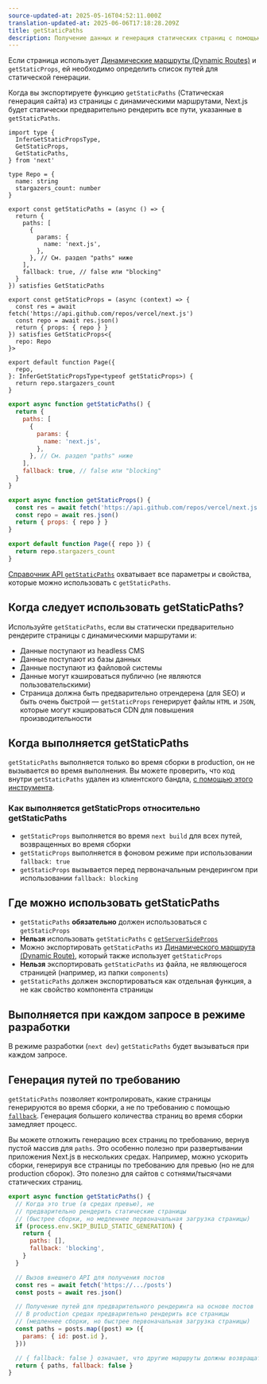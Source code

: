 ```yaml
---
source-updated-at: 2025-05-16T04:52:11.000Z
translation-updated-at: 2025-06-06T17:18:28.209Z
title: getStaticPaths
description: Получение данных и генерация статических страниц с помощью `getStaticPaths`. Узнайте больше об этом API для получения данных в Next.js.
---
```


Если страница использует [Динамические маршруты (Dynamic Routes)](/docs/pages/building-your-application/routing/dynamic-routes) и `getStaticProps`, ей необходимо определить список путей для статической генерации.

Когда вы экспортируете функцию `getStaticPaths` (Статическая генерация сайта) из страницы с динамическими маршрутами, Next.js будет статически предварительно рендерить все пути, указанные в `getStaticPaths`.

```tsx filename="pages/repo/[name].tsx" switcher
import type {
  InferGetStaticPropsType,
  GetStaticProps,
  GetStaticPaths,
} from 'next'

type Repo = {
  name: string
  stargazers_count: number
}

export const getStaticPaths = (async () => {
  return {
    paths: [
      {
        params: {
          name: 'next.js',
        },
      }, // См. раздел "paths" ниже
    ],
    fallback: true, // false или "blocking"
  }
}) satisfies GetStaticPaths

export const getStaticProps = (async (context) => {
  const res = await fetch('https://api.github.com/repos/vercel/next.js')
  const repo = await res.json()
  return { props: { repo } }
}) satisfies GetStaticProps<{
  repo: Repo
}>

export default function Page({
  repo,
}: InferGetStaticPropsType<typeof getStaticProps>) {
  return repo.stargazers_count
}
```

```jsx filename="pages/repo/[name].js" switcher
export async function getStaticPaths() {
  return {
    paths: [
      {
        params: {
          name: 'next.js',
        },
      }, // См. раздел "paths" ниже
    ],
    fallback: true, // false или "blocking"
  }
}

export async function getStaticProps() {
  const res = await fetch('https://api.github.com/repos/vercel/next.js')
  const repo = await res.json()
  return { props: { repo } }
}

export default function Page({ repo }) {
  return repo.stargazers_count
}
```

[Справочник API `getStaticPaths`](/docs/pages/api-reference/functions/get-static-paths) охватывает все параметры и свойства, которые можно использовать с `getStaticPaths`.

## Когда следует использовать getStaticPaths?

Используйте `getStaticPaths`, если вы статически предварительно рендерите страницы с динамическими маршрутами и:

- Данные поступают из headless CMS
- Данные поступают из базы данных
- Данные поступают из файловой системы
- Данные могут кэшироваться публично (не являются пользовательскими)
- Страница должна быть предварительно отрендерена (для SEO) и быть очень быстрой — `getStaticProps` генерирует файлы `HTML` и `JSON`, которые могут кэшироваться CDN для повышения производительности

## Когда выполняется getStaticPaths

`getStaticPaths` выполняется только во время сборки в production, он не вызывается во время выполнения. Вы можете проверить, что код внутри `getStaticPaths` удален из клиентского бандла, [с помощью этого инструмента](https://next-code-elimination.vercel.app/).

### Как выполняется getStaticProps относительно getStaticPaths

- `getStaticProps` выполняется во время `next build` для всех путей, возвращенных во время сборки
- `getStaticProps` выполняется в фоновом режиме при использовании `fallback: true`
- `getStaticProps` вызывается перед первоначальным рендерингом при использовании `fallback: blocking`

## Где можно использовать getStaticPaths

- `getStaticPaths` **обязательно** должен использоваться с `getStaticProps`
- **Нельзя** использовать `getStaticPaths` с [`getServerSideProps`](/docs/pages/building-your-application/data-fetching/get-server-side-props)
- Можно экспортировать `getStaticPaths` из [Динамического маршрута (Dynamic Route)](/docs/pages/building-your-application/routing/dynamic-routes), который также использует `getStaticProps`
- **Нельзя** экспортировать `getStaticPaths` из файла, не являющегося страницей (например, из папки `components`)
- `getStaticPaths` должен экспортироваться как отдельная функция, а не как свойство компонента страницы

## Выполняется при каждом запросе в режиме разработки

В режиме разработки (`next dev`) `getStaticPaths` будет вызываться при каждом запросе.

## Генерация путей по требованию

`getStaticPaths` позволяет контролировать, какие страницы генерируются во время сборки, а не по требованию с помощью [`fallback`](/docs/pages/api-reference/functions/get-static-paths#fallback-blocking). Генерация большего количества страниц во время сборки замедляет процесс.

Вы можете отложить генерацию всех страниц по требованию, вернув пустой массив для `paths`. Это особенно полезно при развертывании приложения Next.js в нескольких средах. Например, можно ускорить сборки, генерируя все страницы по требованию для превью (но не для production сборок). Это полезно для сайтов с сотнями/тысячами статических страниц.

```jsx filename="pages/posts/[id].js"
export async function getStaticPaths() {
  // Когда это true (в средах превью), не
  // предварительно рендерить статические страницы
  // (быстрее сборки, но медленнее первоначальная загрузка страницы)
  if (process.env.SKIP_BUILD_STATIC_GENERATION) {
    return {
      paths: [],
      fallback: 'blocking',
    }
  }

  // Вызов внешнего API для получения постов
  const res = await fetch('https://.../posts')
  const posts = await res.json()

  // Получение путей для предварительного рендеринга на основе постов
  // В production средах предварительно рендерить все страницы
  // (медленнее сборки, но быстрее первоначальная загрузка страницы)
  const paths = posts.map((post) => ({
    params: { id: post.id },
  }))

  // { fallback: false } означает, что другие маршруты должны возвращать 404
  return { paths, fallback: false }
}
```